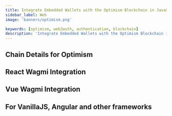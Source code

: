 ```yaml
---
title: Integrate Embedded Wallets with the Optimism Blockchain in JavaScript
sidebar_label: Web
image: 'banners/optimism.png'

keywords: [optimism, web3auth, authentication, blockchain]
description: 'Integrate Embedded Wallets with the Optimism Blockchain in JavaScript | Embedded Wallets'
---
```



<SEO
  title="Integrate Embedded Wallets with the Optimism Blockchain in JavaScript"
  description="Integrate Embedded Wallets with the Optimism Blockchain in JavaScript | Embedded Wallets"
  image="https://web3auth.io/docs/banners/optimism.png"
  slug="/embedded-wallets/connect-blockchain/evm/optimism/web"
/>

## Chain Details for Optimism

<ChainDetailsOptimism />

## React Wagmi Integration

<ReactWagmiIntegration />

## Vue Wagmi Integration

<VueWagmiIntegration />

## For VanillaJS, Angular and other frameworks

<JsBlockchainMethods />
